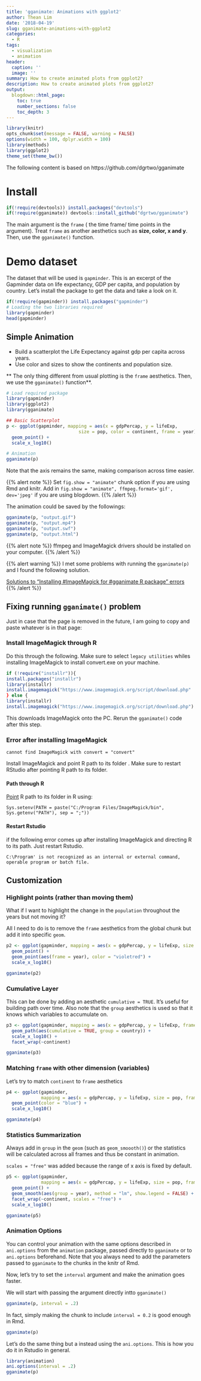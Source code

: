 ```yaml
---
title: 'gganimate: Animations with ggplot2'
author: Thean Lim
date: '2018-04-19'
slug: gganimate-animations-with-ggplot2
categories:
  - R
tags:
  - visualization
  - animation
header:
  caption: ''
  image: ''
summary: How to create animated plots from ggplot2?
description: How to create animated plots from ggplot2?
output:
  blogdown::html_page:
    toc: true
    number_sections: false
    toc_depth: 3
---
```


```r
library(knitr)
opts_chunk$set(message = FALSE, warning = FALSE)
options(width = 100, dplyr.width = 100)
library(methods)
library(ggplot2)
theme_set(theme_bw())
```
The following content is based on https://github.com/dgrtwo/gganimate

# Install
```r
if(!require(devtools)) install.packages("devtools")
if(!require(gganimate)) devtools::install_github("dgrtwo/gganimate")
```

The main argument is the `frame` ( the time frame/ time points in the argument). Treat `frame` as another aesthetics such as **size, color, x and y**. Then, use the `gganimate()` function.

# Demo dataset

The dataset that will be used is `gapminder`. This is an excerpt of the Gapminder data on life expectancy, GDP per capita, and population by country. Let's install the package to get the data and take a look on it.

```r
if(!require(gapminder)) install.packages("gapminder")
# Loading the two libraries required
library(gapminder)
head(gapminder)
```

## Simple Animation

- Build a scatterplot the Life Expectancy against gdp per capita across years.
- Use color and sizes to show the continents and population size.

** The only thing different from usual plotting is the `frame` aesthetics. Then, we use the `gganimate()` function**.

```r
# Load required package
library(gapminder)
library(ggplot2)
library(gganimate)

## Basic Scatterplot
p <- ggplot(gapminder, mapping = aes(x = gdpPercap, y = lifeExp, 
                           size = pop, color = continent, frame = year)) +
  geom_point() +
  scale_x_log10()

# Animation
gganimate(p)
```
Note that the axis remains the same, making comparison across time easier.

{{% alert note %}}
Set `fig.show = "animate"` chunk option if you are using Rmd and knitr.
Add in `fig.show = "animate", ffmpeg.format='gif', dev='jpeg'` if you are using blogdown.
{{% /alert %}}

The animation could be saved by the followings:

```r
gganimate(p, "output.gif")
gganimate(p, "output.mp4")
gganimate(p, "output.swf")
gganimate(p, "output.html")
```

{{% alert note %}}
ffmpeg and ImageMagick drivers should be installed on your computer.
{{% /alert %}}

{{% alert warning %}}
I met some problems with running the `gganimate(p)` and I found the following solution.

[Solutions to "Installing #ImageMagick for #gganimate R package" errors](https://medium.com/@DaveQuartey/solutions-to-installing-imagemagick-for-gganimate-r-package-errors-8b36d0736f85)
{{% /alert %}}

## Fixing running `gganimate()` problem

Just in case that the page is removed in the future, I am going to copy and paste whatever is in that page:

### Install ImageMagick through R

Do this through the following. Make sure to select `legacy utilities` whiles installing ImageMagick to install convert.exe on your machine.

```r
if (!require("installr")){ 
install.packages("installr")
library(installr)
install.imagemagick("https://www.imagemagick.org/script/download.php"
} else {
library(installr)
install.imagemagick("https://www.imagemagick.org/script/download.php")
```

This downloads ImageMagick onto the PC. Rerun the `gganimate()` code after this step.

### Error after installing ImageMagick

```
cannot find ImageMagick with convert = "convert"
```
Install ImageMagick and point R path to its folder . Make sure to restart RStudio after pointing R path to its folder.

#### Path through R

[Point](https://github.com/dgrtwo/gganimate/issues/22#issuecomment-264352060) R path to its folder in R using:

```
Sys.setenv(PATH = paste("C:/Program Files/ImageMagick/bin",
Sys.getenv("PATH"), sep = ";"))
```

#### Restart Rstudio

if the following error comes up after installing ImageMagick and directing R to its path. Just restart Rstudio.

```
C:\Program' is not recognized as an internal or external command,
operable program or batch file.
```
## Customization

### Highlight points (rather than moving them)

What if I want to highlight the change in the `population` throughout the years but not moving it?

All I need to do is to remove the `frame` aesthetics from the global chunk but add it into specific `geom`.

```r
p2 <- ggplot(gapminder, mapping = aes(x = gdpPercap, y = lifeExp, size = pop)) +
  geom_point() +
  geom_point(aes(frame = year), color = "violetred") +
  scale_x_log10()

gganimate(p2)
```

### Cumulative Layer

This can be done by adding an aesthetic `cumulative = TRUE`. It's useful for building path over time. Also note that the `group` aesthetics is used so that it knows which variables to accumulate on.

```r
p3 <- ggplot(gapminder, mapping = aes(x = gdpPercap, y = lifeExp, frame = year)) +
  geom_path(aes(cumulative = TRUE, group = country)) +
  scale_x_log10() +
  facet_wrap(~continent)

gganimate(p3)
```

### Matching `frame` with other dimension (variables)

Let's try to match `continent` to `frame` aesthetics

```r
p4 <- ggplot(gapminder, 
             mapping = aes(x = gdpPercap, y = lifeExp, size = pop, frame = continent)) +
  geom_point(color = "blue") +
  scale_x_log10()

gganimate(p4)
```

### Statistics Summarization

Always add in `group` in the `geom` (such as `geom_smoooth()`) or the statistics will be calculated across all frames and thus be constant in animation.  

`scales = "free"` was added because the range of x axis is fixed by default.  

```r
p5 <- ggplot(gapminder, 
             mapping = aes(x = gdpPercap, y = lifeExp, size = pop, frame = year)) +
  geom_point() +
  geom_smooth(aes(group = year), method = "lm", show.legend = FALSE) +
  facet_wrap(~continent, scales = "free") +
  scale_x_log10() 

gganimate(p5)
```


### Animation Options

You can control your animation with the same options described in `ani.options` from the `animation` package, passed directly to `gganimate` or to `ani.options` beforehand. 
Note that you always need to add the parameters passed to `gganimate` to the chunks in the knitr of Rmd.

Now, let's try to set the `interval` argument and make the animation goes faster.  

We will start with passing the argument directly intto `gganimate()`

```r
gganimate(p, interval = .2)
```

In fact, simply making the chunk to include `interval = 0.2` is good enough in Rmd.

```r
gganimate(p)
```

Let's do the same thing but a instead using the `ani.options`. This is how you do it in Rstudio in general.

```r
library(animation)
ani.options(interval = .2)
gganimate(p)
```



